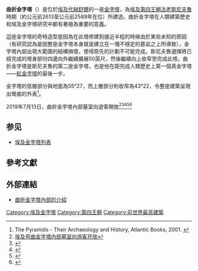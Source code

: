 {{Infobox pyramid
| name = 曲折金字塔
| ancient     = <center><hiero><-S29-F35-D21-G43->-N28-O24-M24</hiero>or<hiero><-S29-F35-D21-G43->-N28-O24-O24</hiero><br>Ḫˁ Snfrw<br>'''Kha Sneferu'''<br>"Sneferu Shines"{{sfn|Verner|2001d|p=174}}<br>"The Southern Shining Pyramid"{{sfn|Lehner|2008|p=17}}</center>
| image =File:Bent Pyramid 曲折金字塔 - panoramio.jpg
| image_size = 300px
| caption     = 曲折金字塔
| location = {{埃及}}[[代赫舒爾|代赫舒爾]]
| type = 曲折金字塔
| date = 前27世紀－前26世紀
| height = 101.1公尺（341英尺）
| base = 188.6公尺（619英尺）
| slope = 54°27'（下層）、43°22'（上層）
}}
'''曲折金字塔'''（{{lang-en|Bent Pyramid}}）是位於[[埃及|埃及]][[代赫舒爾|代赫舒爾]]的一座[[金字塔|金字塔]]，為[[埃及第四王朝|埃及第四王朝]][[法老|法老]][[斯尼夫魯|斯尼夫魯]]時期（約公元前2613至公元前2589年在位）所建造。曲折金字塔在人類建築歷史和埃及金字塔研究中都有著極為重要的意義。

這座金字塔的奇特造型是因為在此塔修建到接近半程的時候由於某些未知的原因（有研究認為是因整座金字塔本身就是建立在一塊不穩定的基岩之上所導致），金字塔內部出現大範圍的結構損壞，使得原先的計劃不可能完成。斯尼夫魯選擇將已經完成的塔身部份四邊向外繼續擴展50英尺，然後繼續向上收窄至完成此塔。曲折金字塔是斯尼夫魯的第二座金字塔，也是他在距完成人類歷史上第一個真金字塔——[[紅金字塔|紅金字塔]]的最後一步。

金字塔的低層部分與地面為55°27，而上層部分則收窄為43°22，令整座建築呈現出彎曲的外表<ref>The Pyramids - Their Archaeology and History, Atlantic Books, 2001. {{ISBN missing}}</ref>。

2019年7月13日，曲折金字塔內部墓室向遊客開放<ref>[http://m.news.cctv.com/2019/07/14/ARTIQHj4WwYRxuQqWvShX5H9190714.shtml?agt=15422 埃及弯曲金字塔内部墓室向游客开放]</ref><ref>{{Cite news|url=https://www.theguardian.com/world/2019/jul/14/bent-pyramid-egypt-opens-ancient-oddity-for-tourism|title='Bent' pyramid: Egypt opens ancient oddity for tourism|last=Reuters|date=2019-07-14|work=The Guardian|access-date=2019-07-15|language=en-GB|issn=0261-3077|archive-date=2019-12-05|archive-url=https://web.archive.org/web/20191205215754/https://www.theguardian.com/world/2019/jul/14/bent-pyramid-egypt-opens-ancient-oddity-for-tourism}}</ref><ref>{{Cite news|url=https://af.reuters.com/article/worldNews/idAFKCN1U80KF|archive-url=https://web.archive.org/web/20190714050139/https://af.reuters.com/article/worldNews/idAFKCN1U80KF|url-status=dead|archive-date=2019-07-14|title=Egypt opens Sneferu's 'Bent' Pyramid in Dahshur to public|date=2019-07-13|work=Reuters|access-date=2019-07-15|language=en}}</ref><ref>{{Cite web|url=https://www.independent.co.uk/news/world/middle-east/egypt-bent-pyramid-dahshur-cairo-sneferu-pharaoh-a9003906.html|title=Egyptian ‘bent’ pyramid dating back 4,600 years opens to public|date=2019-07-13|website=The Independent|language=en|access-date=2019-07-15|archive-date=2019-12-17|archive-url=https://web.archive.org/web/20191217050616/https://www.independent.co.uk/news/world/middle-east/egypt-bent-pyramid-dahshur-cairo-sneferu-pharaoh-a9003906.html}}</ref><ref>{{Cite web|url=https://www.abc.net.au/news/2019-07-14/egypts-bent-pyramid-opened-for-the-first-time-since-1965/11307902|title=Egypt's 4,600yo Bent Pyramid opens to the public after more than half a century|date=2019-07-14|website=ABC News|language=en-AU|access-date=2019-07-15|archive-date=2019-11-03|archive-url=https://web.archive.org/web/20191103230541/https://www.abc.net.au/news/2019-07-14/egypts-bent-pyramid-opened-for-the-first-time-since-1965/11307902}}</ref>

==参见==

*[[埃及金字塔列表|埃及金字塔列表]]

== 參考文獻 ==
<div class="references-small"> 
<references />
</div>

== 外部連結 ==
* {{en}}[http://guardians.net/egypt/cyberjourney/dahshur/bentpyramid/bent_pyramid_interior.htm 曲折金字塔內部的介紹]{{Wayback|url=http://guardians.net/egypt/cyberjourney/dahshur/bentpyramid/bent_pyramid_interior.htm |date=20190607174614 }}

[[Category:埃及金字塔|Category:埃及金字塔]]
[[Category:第四王朝|Category:第四王朝]]
[[Category:前世界最高建築|Category:前世界最高建築]]